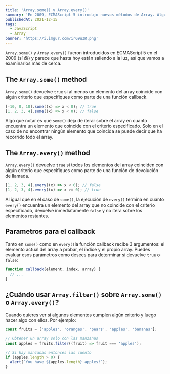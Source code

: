 ```yaml
---
title: 'Array.some() y Array.every()'
summary: 'En 2009, ECMAScript 5 introdujo nuevos métodos de Array. Algunos son bastante populares, otros como some() y every() parecen ser menos utilizados, por lo que los examinaremos más de cerca.'
publishedAt: 2021-12-15
tags:
  - JavaScript
  - Array
banner: 'https://i.imgur.com/irG9u3R.png'
---
```


`Array.some()` y `Array.every()` fueron introducidos en ECMAScript 5 en el 2009 (sí 😱) y parece que hasta hoy están saliendo a la luz, así que vamos a examinarlos más de cerca.

## The `Array.some()` method

`Array.some()` devuelve `true` si al menos un elemento del array coincide con algún criterio que especifiques como parte de una función callback.

```js
[-10, 0, 10].some((x) => x < 0); // true
[1, 2, 3, 4].some((x) => x < 0); // false
```

Algo que notar es que `some()` deja de iterar sobre el array en cuanto encuentra un elemento que coincide con el criterio especificado. Solo en el caso de no encontrar ningún elemento que coincida se puede decir que ha recorrido todo el array.

## The `Array.every()` method

`Array.every()` devuelve `true` si todos los elementos del array coinciden con algún criterio que especifiques como parte de una función de devolución de llamada.

```js
[1, 2, 3, 4].every((x) => x < 0); // false
[1, 2, 3, 4].every((x) => x >= 0); // true
```

Al igual que en el caso de `some()`, la ejecución de `every()` termina en cuanto `every()` encuentra un elemento del array que no coincide con el criterio especificado, devuelve inmediatamente `false` y no itera sobre los elementos restantes.

## Parametros para el callback

Tanto en `some()` como en `every()`la función callback recibe 3 argumentos: el elemento actual del array a probar, el índice y el propio array. Puedes evaluar esos parámetros como desees para determinar si devuelve `true` o `false`:

```js
function callback(element, index, array) {
  // ...
}
```

## ¿Cuándo usar `Array.filter()` sobre `Array.some()` o `Array.every()`?

Cuando quieres ver si algunos elementos cumplen algún criterio y luego hacer algo con ellos. Por ejemplo:

```js
const fruits = ['apples', 'oranges', 'pears', 'apples', 'bananas'];

// Obtener un array solo con las manzanas
const apples = fruits.filter((fruit) => fruit === 'apples');

// Si hay manzanas entonces las cuento
if (apples.length > 0) {
  alert(`You have ${apples.length} apples!`);
}
```
